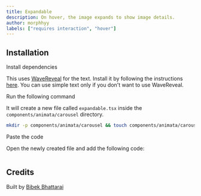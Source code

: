 ```yaml
---
title: Expandable
description: On hover, the image expands to show image details.
author: morphhyy
labels: ["requires interaction", "hover"]
---
```


<ComponentPreview name="carousel-expandable--docs" />

## Installation

<Steps>
<Step>Install dependencies</Step>

This uses [WaveReveal](/docs/text/wave-reveal) for the text. Install it by following the instructions [here](/docs/text/wave-reveal#installation). You can use simple text only if you don't want to use WaveReveal.

<Step>Run the following command</Step>

It will create a new file called `expandable.tsx` inside the `components/animata/carousel` directory.

```bash
mkdir -p components/animata/carousel && touch components/animata/carousel/expandable.tsx
```

<Step>Paste the code</Step>

Open the newly created file and add the following code:

```jsx file=<rootDir>/animata/carousel/expandable.tsx

```

</Steps>

## Credits

Built by [Bibek Bhattarai](https://github.com/morphhyy)
